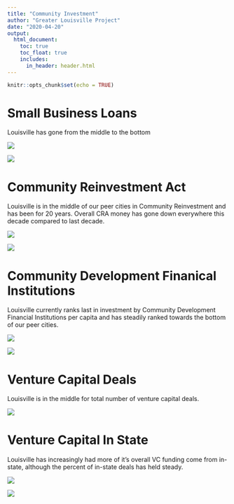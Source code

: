 ```yaml
---
title: "Community Investment"
author: "Greater Louisville Project"
date: "2020-04-20"
output: 
  html_document:
    toc: true
    toc_float: true
    includes:
      in_header: header.html
---
```


```r
knitr::opts_chunk$set(echo = TRUE)
```

# Small Business Loans

Louisville has gone from the middle to the bottom 

![](output_images/SBA/SBA_ranking.png)

![](output_images/SBA/SBA_trendline.png)

# Community Reinvestment Act

Louisville is in the middle of our peer cities in Community Reinvestment and has been for 20 years. Overall CRA money has gone down everywhere this decade compared to last decade.

![](output_images/CRA/CRA_ranking.png)

![](output_images/CRA/CRA_trendline.png)


# Community Development Finanical Institutions

Louisville currently ranks last in investment by Community Development Financial Institutions per capita and has steadily ranked towards the bottom of our peer cities.

![](output_images/CDFI/CDFI_ranking.png)

![](output_images/CDFI/CDFI_trendline.png)


# Venture Capital Deals

Louisville is in the middle for total number of venture capital deals.

![](images/deals.png)

# Venture Capital In State

Louisville has increasingly had more of it's overall VC funding come from in-state, although the percent of in-state deals has held steady. 

![](images/capital_inhouse_trendline_3yr.png)

![](images/deals_inhouse_trendline_3yr.png)

